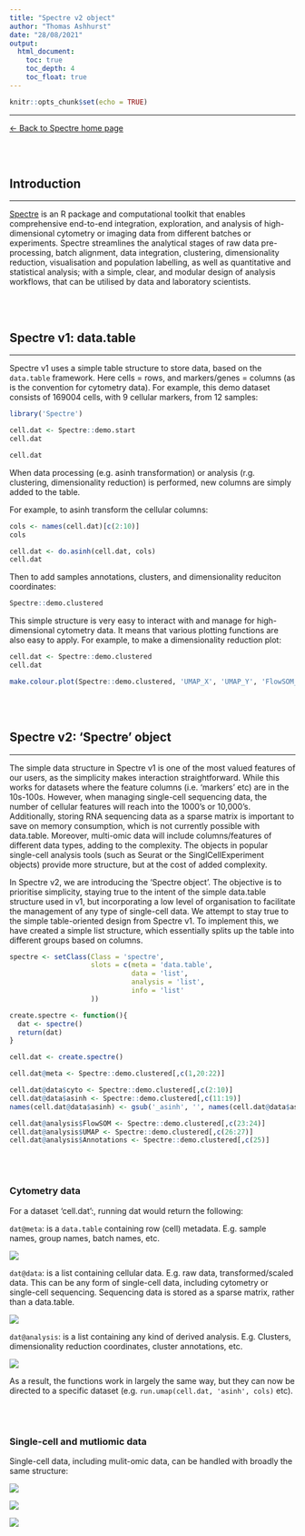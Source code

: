 ```yaml
---
title: "Spectre v2 object"
author: "Thomas Ashhurst"
date: "28/08/2021"
output:
  html_document:
    toc: true
    toc_depth: 4
    toc_float: true
---
```


```r
knitr::opts_chunk$set(echo = TRUE)
```

---

[<- Back to Spectre home page](https://immunedynamics.io/spectre)

<br />
<br />




## Introduction

---

[Spectre](https://immunedynamics.io/spectre/) is an R package and computational toolkit that enables comprehensive end-to-end integration, exploration, and analysis of high-dimensional cytometry or imaging data from different batches or experiments. Spectre streamlines the analytical stages of raw data pre-processing, batch alignment, data integration, clustering, dimensionality reduction, visualisation and population labelling, as well as quantitative and statistical analysis; with a simple, clear, and modular design of analysis workflows, that can be utilised by data and laboratory scientists. 

<br />
<br />




## Spectre v1: data.table

---

Spectre v1 uses a simple table structure to store data, based on the `data.table` framework. Here cells = rows, and markers/genes = columns (as is the convention for cytometry data). For example, this demo dataset consists of 169004 cells, with 9 cellular markers, from 12 samples:

```r
library('Spectre')
```

```r
cell.dat <- Spectre::demo.start
cell.dat
```

```r
cell.dat
```

When data processing (e.g. asinh transformation) or analysis (r.g. clustering, dimensionality reduction) is performed, new columns are simply added to the table.

For example, to asinh transform the cellular columns:

```r
cols <- names(cell.dat)[c(2:10)]
cols
```

<!-- ```{r sec4.5, echo=FALSE} -->
<!-- cols -->
<!-- ``` -->

```r
cell.dat <- do.asinh(cell.dat, cols)
cell.dat
```

Then to add samples annotations, clusters, and dimensionality reduciton coordinates:

```r
Spectre::demo.clustered
```

This simple structure is very easy to interact with and manage for high-dimensional cytometry data. It means that various plotting functions are also easy to apply. For example, to make a dimensionality reduction plot:

```r
cell.dat <- Spectre::demo.clustered
cell.dat
```

```r
make.colour.plot(Spectre::demo.clustered, 'UMAP_X', 'UMAP_Y', 'FlowSOM_metacluster', add.label = TRUE)
```





<br />
<br />

## Spectre v2: 'Spectre' object

---

The simple data structure in Spectre v1 is one of the most valued features of our users, as the simplicity makes interaction straightforward. While this works for datasets where the feature columns (i.e. 'markers' etc) are in the 10s-100s. However, when managing single-cell sequencing data, the number of cellular features will reach into the 1000's or 10,000's. Additionally, storing RNA sequencing data as a sparse matrix is important to save on memory consumption, which is not currently possible with data.table. Moreover, multi-omic data will include columns/features of different data types, adding to the complexity. The objects in popular single-cell analysis tools (such as Seurat or the SinglCellExperiment objects) provide more structure, but at the cost of added complexity.

In Spectre v2, we are introducing the 'Spectre object'. The objective is to prioritise simplicity, staying true to the intent of the simple data.table structure used in v1, but incorporating a low level of organisation to facilitate the management of any type of single-cell data. We attempt to stay true to the simple table-oriented design from Spectre v1. To implement this, we have created a simple list structure, which essentially splits up the table into different groups based on columns.

```r
spectre <- setClass(Class = 'spectre', 
                    slots = c(meta = 'data.table',
                              data = 'list', 
                              analysis = 'list',
                              info = 'list'
                    ))

create.spectre <- function(){
  dat <- spectre()
  return(dat)
}

cell.dat <- create.spectre()

cell.dat@meta <- Spectre::demo.clustered[,c(1,20:22)]

cell.dat@data$cyto <- Spectre::demo.clustered[,c(2:10)]
cell.dat@data$asinh <- Spectre::demo.clustered[,c(11:19)]
names(cell.dat@data$asinh) <- gsub('_asinh', '', names(cell.dat@data$asinh))

cell.dat@analysis$FlowSOM <- Spectre::demo.clustered[,c(23:24)]
cell.dat@analysis$UMAP <- Spectre::demo.clustered[,c(26:27)]
cell.dat@analysis$Annotations <- Spectre::demo.clustered[,c(25)]

```

<br />
<br />

### Cytometry data

For a dataset 'cell.dat':, running dat would return the following:

`dat@meta`: is a `data.table` containing row (cell) metadata. E.g. sample names, group names, batch names, etc.

![](https://github.com/ImmuneDynamics/ImmuneDynamics.github.io/blob/master/spectre/protocols/Screen%20Shot%202021-08-28%20at%202.09.53%20pm.png?raw=true)

`dat@data`: is a list containing cellular data. E.g. raw data, transformed/scaled data. This can be any form of single-cell data, including cytometry or single-cell sequencing. Sequencing data is stored as a sparse matrix, rather than a data.table.

![](https://github.com/ImmuneDynamics/ImmuneDynamics.github.io/blob/master/spectre/protocols/Screen%20Shot%202021-08-28%20at%202.09.58%20pm.png?raw=true)

`dat@analysis`: is a list containing any kind of derived analysis. E.g. Clusters, dimensionality reduction coordinates, cluster annotations, etc.

![](https://github.com/ImmuneDynamics/ImmuneDynamics.github.io/blob/master/spectre/protocols/Screen%20Shot%202021-08-28%20at%202.10.05%20pm.png?raw=true)

As a result, the functions work in largely the same way, but they can now be directed to a specific dataset (e.g. `run.umap(cell.dat, 'asinh', cols)` etc).

<br />
<br />

### Single-cell and mutliomic data

Single-cell data, including mulit-omic data, can be handled with broadly the same structure:

![](https://github.com/ImmuneDynamics/ImmuneDynamics.github.io/blob/master/spectre/protocols/Object/Screen%20Shot%202021-08-29%20at%2012.58.37%20pm.png?raw=true)

![](https://github.com/ImmuneDynamics/ImmuneDynamics.github.io/blob/master/spectre/protocols/Object/Screen%20Shot%202021-08-29%20at%2012.59.29%20pm.png?raw=true)

![](https://github.com/ImmuneDynamics/ImmuneDynamics.github.io/blob/master/spectre/protocols/Object/Screen%20Shot%202021-08-29%20at%2012.59.36%20pm.png?raw=true)
